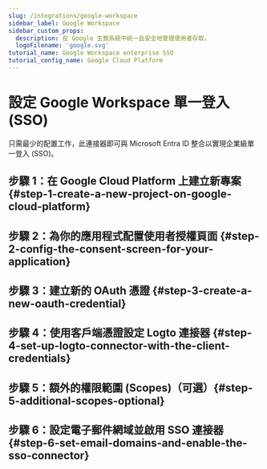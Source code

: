 ```yaml
---
slug: /integrations/google-workspace
sidebar_label: Google Workspace
sidebar_custom_props:
  description: 在 Google 生態系統中統一且安全地管理使用者存取。
  logoFilename: 'google.svg'
tutorial_name: Google Workspace enterprise SSO
tutorial_config_name: Google Cloud Platform
---
```




# 設定 Google Workspace 單一登入 (SSO)

只需最少的配置工作，此連接器即可與 Microsoft Entra ID 整合以實現企業級單一登入 (SSO)。

<GuideTip />

## 步驟 1：在 Google Cloud Platform 上建立新專案 \{#step-1-create-a-new-project-on-google-cloud-platform}

<Step1 />

## 步驟 2：為你的應用程式配置使用者授權頁面 \{#step-2-config-the-consent-screen-for-your-application}

<Step2 />

## 步驟 3：建立新的 OAuth 憑證 \{#step-3-create-a-new-oauth-credential}

<Step3 />

## 步驟 4：使用客戶端憑證設定 Logto 連接器 \{#step-4-set-up-logto-connector-with-the-client-credentials}

<Step4 />

## 步驟 5：額外的權限範圍 (Scopes)（可選）\{#step-5-additional-scopes-optional}

<Step5 />

## 步驟 6：設定電子郵件網域並啟用 SSO 連接器 \{#step-6-set-email-domains-and-enable-the-sso-connector}

<Step6 />
